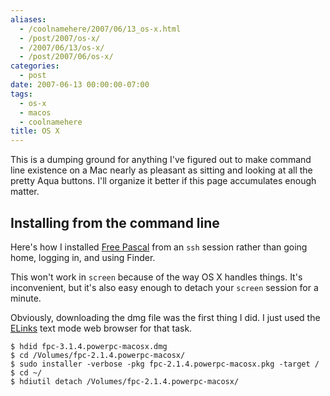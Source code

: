 ```yaml
---
aliases:
  - /coolnamehere/2007/06/13_os-x.html
  - /post/2007/os-x/
  - /2007/06/13/os-x/
  - /post/2007/06/os-x/
categories:
  - post
date: 2007-06-13 00:00:00-07:00
tags:
  - os-x
  - macos
  - coolnamehere
title: OS X
---
```


This is a dumping ground for anything I've figured out to make command line
existence on a Mac nearly as pleasant as sitting and looking at all the pretty
Aqua buttons. I'll organize it better if this page accumulates enough matter.

## Installing from the command line

Here's how I installed [Free Pascal](http://www.freepascal.org/) from an `ssh`
session rather than going home, logging in, and using Finder.

This won't work in `screen` because of the way OS X handles things. It's
inconvenient, but it's also easy enough to detach your `screen` session for a
minute.

Obviously, downloading the dmg file was the first thing I did. I just used
the [ELinks](http://elinks.or.cz/) text mode web browser for that task.

    $ hdid fpc-3.1.4.powerpc-macosx.dmg
    $ cd /Volumes/fpc-2.1.4.powerpc-macosx/
    $ sudo installer -verbose -pkg fpc-2.1.4.powerpc-macosx.pkg -target /
    $ cd ~/
    $ hdiutil detach /Volumes/fpc-2.1.4.powerpc-macosx/
